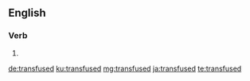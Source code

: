 ==English==

===Verb===
{{head|en|verb form}}

# {{en-past of|transfuse}}

[[de:transfused]]
[[ku:transfused]]
[[mg:transfused]]
[[ja:transfused]]
[[te:transfused]]